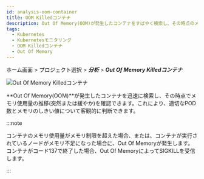 ```yaml
---
id: analysis-oom-container
title: OOM Killedコンテナ
description: Out Of Memory(OOM)が発生したコンテナをすばやく検索し、その時点のメモリ使用量の変化を確認できます。
tags:
  - Kubernetes
  - Kubernetesモニタリング
  - OOM Killedコンテナ
  - Out Of Memory
---
```


ホーム画面 > プロジェクト選択 > **_分析_** > **_Out Of Memory Killedコンテナ_**

![Out Of Memory Killedコンテナ](https://img.whatap.io/media/images/whatap_kubernetes_analysis_oom_container.png)

**Out Of Memory(OOM)**が発生したコンテナを迅速に検索し、その時点でメモリ使用量の推移(突然または緩やか)を確認できます。これにより、適切なPOD数とメモリのしきい値について客観的に判断できます。

:::note

コンテナのメモリ使用量がメモリ制限を超えた場合、または、コンテナが実行されているノードがメモリ不足になった場合に、Out Of Memoryが発生します。コンテナがコード137で終了した場合、Out Of MemoryによってSIGKILLを受信します。

:::
